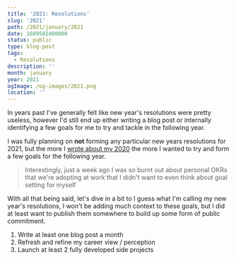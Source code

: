 ```yaml
---
title: '2021: Resolutions'
slug: '2021'
path: /2021/january/2021
date: 1609502400000
status: public
type: blog-post
tags:
  - Resolutions
description: ''
month: january
year: 2021
ogImage: /og-images/2021.png
location: ''
---
```



In years past I've generally felt like new year's resolutions were pretty
useless, however I'd still end up either writing a blog post or internally
identifying a few goals for me to try and tackle in the following year.

I was fully planning on **not** forming any particular new years resolutions for
2021, but the more I [wrote about my 2020](/2020/december/2020) the more I wanted to try and form a few goals for the following
year.

> Interestingly, just a week ago I was so burnt out about personal OKRs that
> we're adopting at work that I didn't want to even think about goal setting for
> myself

With all that being said, let's dive in a bit to I guess what I'm calling my new
year's resolutions, I won't be adding much context to these goals, but I did at
least want to publish them somewhere to build up some form of public commitment.

1. Write at least one blog post a month
2. Refresh and refine my career view / perception
3. Launch at least 2 fully developed side projects
